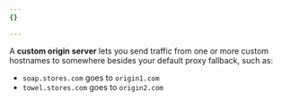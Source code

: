 ```yaml
---
{}

---
```


A **custom origin server** lets you send traffic from one or more custom hostnames to somewhere besides your default proxy fallback, such as:

* `soap.stores.com` goes to `origin1.com`
* `towel.stores.com` goes to `origin2.com`
